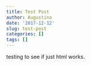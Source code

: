 ```yaml
---
title: Test Post
author: Augustina
date: '2017-12-12'
slug: test-post
categories: []
tags: []
---
```


testing to see if just html works.
